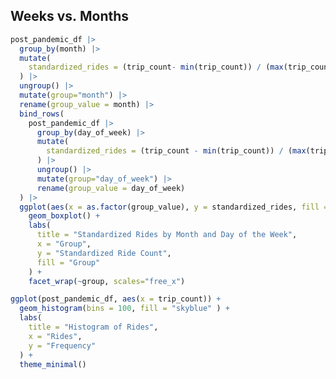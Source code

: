 ## Weeks vs. Months

```r
post_pandemic_df |>
  group_by(month) |>
  mutate(
    standardized_rides = (trip_count- min(trip_count)) / (max(trip_count) - min(trip_count))
  ) |>
  ungroup() |>
  mutate(group="month") |>
  rename(group_value = month) |>
  bind_rows(
    post_pandemic_df |>
      group_by(day_of_week) |>
      mutate(
        standardized_rides = (trip_count - min(trip_count)) / (max(trip_count) - min(trip_count))
      ) |>
      ungroup() |>
      mutate(group="day_of_week") |>
      rename(group_value = day_of_week)
  ) |>
  ggplot(aes(x = as.factor(group_value), y = standardized_rides, fill = group)) +
    geom_boxplot() +
    labs(
      title = "Standardized Rides by Month and Day of the Week",
      x = "Group",
      y = "Standardized Ride Count",
      fill = "Group"
    ) + 
    facet_wrap(~group, scales="free_x") 

```

```r
ggplot(post_pandemic_df, aes(x = trip_count)) +
  geom_histogram(bins = 100, fill = "skyblue" ) +
  labs(
    title = "Histogram of Rides",
    x = "Rides",
    y = "Frequency"
  ) +
  theme_minimal()
```